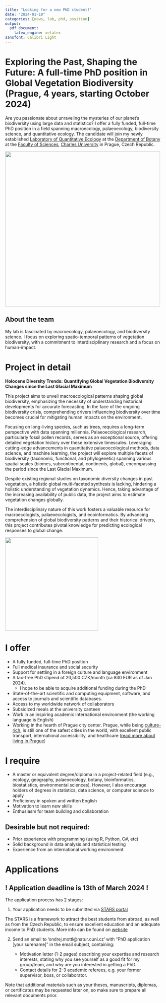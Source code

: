 ```yaml
---
title: "Looking for a new PhD student!"
date: "2024-01-10"
categories: [news, lab, phd, position] 
output:
  pdf_document:
    latex_engine: xelatex
sansfont: Calibri Light
---
```


# Exploring the Past, Shaping the Future: A full-time PhD position in Global Vegetation Biodiversity (Prague, 4 years, starting October 2024)

Are you passionate about unraveling the mysteries of our planet's biodiversity using large data and statistics? I offer a fully funded, full-time PhD position in a field spanning macroecology, palaeoecology, biodiversity science, and quantitative ecology. The candidate will join my newly established [Laboratory of Quantitative Ecology](https://ondrejmottl.github.io/lab/about_the_lab.html) at the [Department of Botany](https://www.natur.cuni.cz/biology/botany ) at the [Faculty of Sciences](https://www.natur.cuni.cz/eng), [Charles University](https://cuni.cz/uken-1.html) in Prague, Czech Republic.

![](./img/PR-iF_znak_UK_1c_pos_en.png){width=500 fig-align="center"}

## About the team 
My lab is fascinated by macroecology, palaeoecology, and biodiversity science. I focus on exploring spatio-temporal patterns of vegetation biodiversity, with a commitment to interdisciplinary research and a focus on human-impact.

# Project in detail   

**Holocene Diversity Trends: Quantifying Global Vegetation Biodiversity Changes since the Last Glacial Maximum** 

This project aims to unveil macroecological patterns shaping global biodiversity, emphasizing the necessity of understanding historical developments for accurate forecasting. In the face of the ongoing biodiversity crisis, comprehending drivers influencing biodiversity over time becomes crucial for mitigating human impacts on the environment.

Focusing on long-living species, such as trees, requires a long-term perspective with data spanning millennia. Palaeoecological research, particularly fossil pollen records, serves as an exceptional source, offering detailed vegetation history over these extensive timescales. Leveraging cutting-edge advancements in quantitative palaeoecological methods, data science, and machine learning, the project will explore multiple facets of biodiversity (taxonomic, functional, and phylogenetic) spanning various spatial scales (biomes, subcontinental, continents, global), encompassing the period since the Last Glacial Maximum.

Despite existing regional studies on taxonomic diversity changes in past vegetation, a holistic global multi-faceted synthesis is lacking, hindering a holistic understanding of vegetation dynamics. Hence, taking advantage of the increasing availability of public data, the project aims to estimate vegetation changes globally.

The interdisciplinary nature of this work fosters a valuable resource for macroecologists, palaeoecologists, and ecoinformatics. By advancing comprehension of global biodiversity patterns and their historical drivers, this project contributes pivotal knowledge for predicting ecological responses to global change.

![](./img/HoloceneDiversityTrends_HD.png){width=300 fig-align="center"}

# I offer
- A fully funded, full-time PhD position
- Full medical insurance and social security
- Support for settling in a foreign culture and language environment 
- A tax-free PhD stipend of 20,500 CZK/month (ca 830 EUR as of Jan 2024).
  - I hope to be able to acquire additional funding during the PhD
- State-of-the-art scientific and computing equipment, software, and access to journals and scientific databases.
- Access to my worldwide network of collaborators
- Subsidized meals at the university canteen
- Work in an inspiring academic international environment (the working language is English)
- Working in the hearth of Prague city center. Prague, while being [culture-rich](https://goout.net/en/), is still one of the safest cities in the world, with excellent public transport, international accessibility, and healthcare ([read more about living in Prague](https://stars-natur.cz/practical-info))

# I require
- A master or equivalent degree/diploma in a project-related field (e.g., ecology, geography, palaeoecology, botany, bioinformatics, biostatistics, environmental sciences). However, I also encourage holders of degrees in statistics, data science, or computer science to apply
- Proficiency in spoken and written English
- Motivation to learn new skills
- Enthusiasm for team building and collaboration

## Desirable but not required:
- Prior experience with programming (using R, Python, C#, etc)
- Solid background in data analysis and statistical testing 
- Experience from an international working environment 

# Applications

## ! **Application deadline is 13th of March 2024** !

The application process has 2 stages:

1. Your application needs to be submitted via [STARS portal](https://stars-natur.cz/phd-positions/biology/holocene-diversity-trends-quantifying-global-vegetation-biodiversity-changes-since-the-last-glacial-maximum?topicId=347&back=9ujx7&do=applicationModal)
   
The STARS is a framework to attract the best students from abroad, as well as from the Czech Republic, to ensure excellent education and an adequate income to PhD students. More info can be found on [website](https://stars-natur.cz/)

2. Send an email to 'ondrej.mottl@natur.cuni.cz' with "PhD application [your surename]" in the email subject, containing:
   
   -  Motivation letter (1-2 pages) describing your expertise and research interests, stating why you see yourself as a good fit for my group/team, and why are you interested in getting a PhD.
   - Contact details for 2-3 academic referees, e.g. your former supervisor, boss, or collaborator.

Note that additional materials such as your theses, manuscripts, diplomas, or certificates may be requested later on, so make sure to prepare all relevant documents prior.

